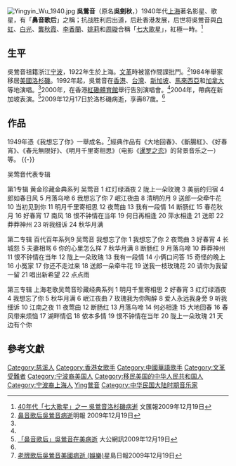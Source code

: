 [[File:Yingyin_Wu_1940.jpg|right]]
'''吳鶯音'''（原名'''吳劍秋'''，{{bd|1922年|11月30日|2009年|12月17日|catIdx=Wu吳鶯音}}）1940年代[[上海|上海]]著名影星、歌星，有「'''鼻音歌后'''」之稱；抗战胜利后出道，后赴香港发展，后世将吳鶯音與[[白虹_(1920年)|白虹]]、[[白光_(影星)|白光]]、[[龔秋霞|龔秋霞]]、[[李香蘭|李香蘭]]、[[姚莉|姚莉]]和[[周璇|周璇]]合稱「[[40年代上海歌坛七大歌星|七大歌星]]」，紅極一時。<ref name="文匯報">[http://paper.wenweipo.com/2009/12/19/EN0912190009.htm 40年代「七大歌星」之一 吳鶯音洛杉磯病逝] {{Wayback|url=http://paper.wenweipo.com/2009/12/19/EN0912190009.htm |date=20100303021115 }}文匯報2009年12月19日</ref>

==生平==
吳鶯音祖籍浙江[[宁波|宁波]]，1922年生於上海。[[文革|文革]]時被當作間諜批鬥。<ref name="明報">[http://www.mingpaovan.com/htm/News/20091219/vab3.htm  鼻音歌后吳鶯音病逝]{{dead link|date=2017年12月 |bot=InternetArchiveBot |fix-attempted=yes }}明報 2009年12月19日</ref>1984年舉家移居[[美國|美國]][[洛杉磯|洛杉磯]]。1992年起，吳鶯音在[[香港|香港]]、[[台灣|台灣]]、[[新加坡|新加坡]]、[[馬來西亞|馬來西亞]]和[[加拿大|加拿大]]等地演唱。<ref name="文匯報"/>2000年，在香港[[紅磡體育館|紅磡體育館]]舉行告別演唱會。<ref name="明報"/>2004年，帶病在新加坡表演。<ref>[http://www.takungpao.com/news/09/12/19/UHK-1189558.htm 「鼻音歌后」吳鶯音在美病逝] {{Wayback|url=http://www.takungpao.com/news/09/12/19/UHK-1189558.htm |date=20091223095306 }}大公網訊2009年12月19日</ref>2009年12月17日於洛杉磯病逝，享壽87歲。<ref name="文匯報"/>

==作品==
1949年憑《我想忘了你》一舉成名。<ref>[http://www.singtao.com/breakingnews/20091219f092350.asp 老牌歌后吳鶯音美國病逝 (娛樂)]星島日報2009年12月19日</ref>經典作品有《大地回春》、《斷腸紅》、《好春宵》、《春光無限好》、《明月千里寄相思》（电影《[[暹罗之恋|暹罗之恋]]》的背景音乐之一）等。
{{-}}


吴莺音代表专辑

第1专辑 
黄金珍藏金典系列 吴莺音
1 红灯绿酒夜
2 陇上一朵玫瑰
3 美丽的归宿
4 郎如春日风
5 月落乌啼
6 我想忘了你
7 岷江夜曲
8 清明的月
9 送郎一朵牵牛花
10 当初见到你
11 明月千里寄相思
12 夜莺曲
13 我有一段情
14 断肠红
15 春花秋月
16 好春宵
17 南风
18 恨不钟情在当年
19 何日再相逢
20 萍水相逢
21 送郎
22 莽莽神州
23 听我细诉
24 秋华月满

第二专辑
百代百年系列9 吴莺音 我想忘了你
1 我想忘了你
2 夜莺曲
3 好春宵
4 长城怨
5 夫妻相骂
6 你的心里怎么样
7 秋华月满
8 断肠红
9 月落乌啼
10 莽莽神州
11 恨不钟情在当年
12 陇上一朵玫瑰
13 我有一段情
14 小俩口问答
15 奇怪的晚上
16 小冤家
17 你还不走过来
18 送郎一朵牵牛花
19 送我一枝玫瑰花
20 请你为我留一留
21 唱出新希望
22 点点雨

第三专辑
上海老歌吴莺音珍藏经典系列
1 明月千里寄相思
2 好春宵
3 红灯绿酒夜
4 我想忘了你
5 秋华月满
6 岷江夜曲
7 玫瑰我为你陶醉
8 爱人永远我身旁
9 听我细诉
10 江南之夜
11 夜莺曲
12 断肠红
13 月落乌啼
14 何必相逢
15 大地回春
16 春风带来烦恼
17 湖畔情侣
18 侬本多情
19 恨不钟情在当年
20 陇上一朵玫瑰
21 天边有个你

==參考文獻==
<div class="references-small">
<references></references>
</div>
{{40年代上海歌坛七大歌星}}

{{DEFAULTSORT:Wu吳鶯音}}
[[Category:慈溪人|Category:慈溪人]]
[[Category:香港女歌手|Category:香港女歌手]]
[[Category:中國華語歌手|Category:中國華語歌手]]
[[Category:文革受難者|Category:文革受難者]]
[[Category:宁波裔美国人|Category:宁波裔美国人]]
[[Category:移民美国的中华人民共和国人|Category:移民美国的中华人民共和国人]]
[[Category:宁波裔上海人|Category:宁波裔上海人]]
[[Category:吳姓|Ying鶯音]]
[[Category:中华民国大陆时期音乐家|Category:中华民国大陆时期音乐家]]